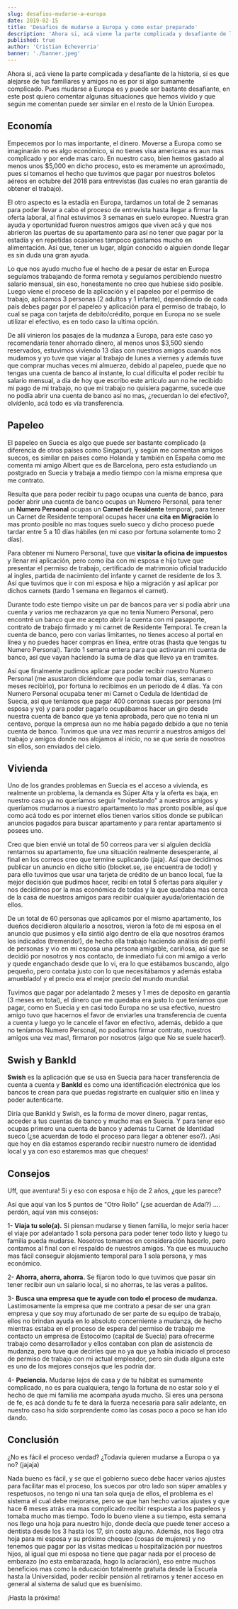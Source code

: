 ```yaml
---
slug: desafios-mudarse-a-europa
date: 2019-02-15
title: 'Desafios de mudarse a Europa y como estar preparado'
description: 'Ahora si, acá viene la parte complicada y desafiante de la historia, si es que alejarse de tus familiares y amigos no es por si algo sumamente complicado. Pues mudarse a Europa es y puede ser bastante desafiante, en este post quiero comentar algunas situaciones que hemos vivido y que según me comentan puede ser similar en el resto de la Unión Europea.'
published: true
author: 'Cristian Echeverria'
banner: './banner.jpeg'
---
```


Ahora si, acá viene la parte complicada y desafiante de la historia, si es que alejarse de tus familiares y amigos no es por si algo sumamente complicado. Pues mudarse a Europa es y puede ser bastante desafiante, en este post quiero comentar algunas situaciones que hemos vivido y que según me comentan puede ser similar en el resto de la Unión Europea.

## Economía

Empecemos por lo mas importante, el dinero. Moverse a Europa como se imaginarán no es algo económico, si no tienes visa americana es aun mas complicado y por ende mas caro. En nuestro caso, bien hemos gastado al menos unos \$5,000 en dicho proceso, esto es meramente un aproximado, pues si tomamos el hecho que tuvimos que pagar por nuestros boletos aéreos en octubre del 2018 para entrevistas (las cuales no eran garantía de obtener el trabajo).

El otro aspecto es la estadía en Europa, tardamos un total de 2 semanas para poder llevar a cabo el proceso de entrevista hasta llegar a firmar la oferta laboral, al final estuvimos 3 semanas en suelo europeo. Nuestra gran ayuda y oportunidad fueron nuestros amigos que viven acá y que nos abrieron las puertas de su apartamento para así no tener que pagar por la estadía y en repetidas ocasiones tampoco gastamos mucho en alimentación. Así que, tener un lugar, algún conocido o alguien donde llegar es sin duda una gran ayuda.

Lo que nos ayudo mucho fue el hecho de a pesar de estar en Europa seguíamos trabajando de forma remota y seguíamos percibiendo nuestro salario mensual, sin eso, honestamente no creo que hubiese sido posible. Luego viene el proceso de la aplicación y el papeleo por el permiso de trabajo, aplicamos 3 personas (2 adultos y 1 infante), dependiendo de cada país debes pagar por el papeleo y aplicación para el permiso de trabajo, lo cual se paga con tarjeta de debito/crédito, porque en Europa no se suele utilizar el efectivo, es en todo caso la ultima opción.

De allí vinieron los pasajes de la mudanza a Europa, para este caso yo recomendaría tener ahorrado dinero, al menos unos \$3,500 siendo reservados, estuvimos viviendo 13 días con nuestros amigos cuando nos mudamos y yo tuve que viajar al trabajo de lunes a viernes y además tuve que comprar muchas veces mi almuerzo, debido al papeleo, puede que no tengas una cuenta de banco al instante, lo cual dificulta el poder recibir tu salario mensual, a día de hoy que escribo este articulo aun no he recibido mi pago de mi trabajo, no que mi trabajo no quisiera pagarme, sucede que no podía abrir una cuenta de banco así no mas, ¿recuerdan lo del efectivo?, olvídenlo, acá todo es vía transferencia.

## Papeleo

El papeleo en Suecia es algo que puede ser bastante complicado (a diferencia de otros países como Singapur), y según me comentan amigos suecos, es similar en países como Holanda y también en España como me comenta mi amigo Albert que es de Barcelona, pero esta estudiando un postgrado en Suecia y trabaja a medio tiempo con la misma empresa que me contrato.

Resulta que para poder recibir tu pago ocupas una cuenta de banco, para poder abrir una cuenta de banco ocupas un Numero Personal, para tener un **Numero Personal** ocupas un **Carnet de Residente** temporal, para tener un Carnet de Residente temporal ocupas hacer una **cita en Migración** lo mas pronto posible no mas toques suelo sueco y dicho proceso puede tardar entre 5 a 10 días hábiles (en mi caso por fortuna solamente tomo 2 días).

Para obtener mi Numero Personal, tuve que **visitar la oficina de impuestos** y llenar mi aplicación, pero como iba con mi esposa e hijo tuve que presentar el permiso de trabajo, certificado de matrimonio oficial traducido al ingles, partida de nacimiento del infante y carnet de residente de los 3. Así que tuvimos que ir con mi esposa e hijo a migración y así aplicar por dichos carnets (tardo 1 semana en llegarnos el carnet).

Durante todo este tiempo visite un par de bancos para ver si podía abrir una cuenta y varios me rechazaron ya que no tenia Numero Personal, pero encontré un banco que me acepto abrir la cuenta con mi pasaporte, contrato de trabajo firmado y mi carnet de Residente Temporal. Te crean la cuenta de banco, pero con varias limitantes, no tienes acceso al portal en línea y no puedes hacer compras en línea, entre otras (hasta que tengas tu Numero Personal). Tardo 1 semana entera para que activaran mi cuenta de banco, así que vayan haciendo la suma de días que llevo ya en tramites.

Así que finalmente pudimos aplicar para poder recibir nuestro Numero Personal (me asustaron diciéndome que podía tomar días, semanas o meses recibirlo), por fortuna lo recibimos en un periodo de 4 días. Ya con Numero Personal ocupaba tener mi Carnet o Cedula de Identidad de Suecia, así que teníamos que pagar 400 coronas suecas por persona (mi esposa y yo) y para poder pagarlo ocupábamos hacer un giro desde nuestra cuenta de banco que ya tenia aprobada, pero que no tenia ni un centavo, porque la empresa aun no me había pagado debido a que no tenia cuenta de banco. Tuvimos que una vez mas recurrir a nuestros amigos del trabajo y amigos donde nos alojamos al inicio, no se que seria de nosotros sin ellos, son enviados del cielo.

## Vivienda

Uno de los grandes problemas en Suecia es el acceso a vivienda, es realmente un problema, la demanda es Súper Alta y la oferta es baja, en nuestro caso ya no queríamos seguir "molestando" a nuestros amigos y queríamos mudarnos a nuestro apartamento lo mas pronto posible, así que como acá todo es por internet ellos tienen varios sitios donde se publican anuncios pagados para buscar apartamento y para rentar apartamento si posees uno.

Creo que bien envié un total de 50 correos para ver si alguien decidía rentarnos su apartamento, fue una situación realmente desesperante, al final en los correos creo que termine suplicando (jaja). Así que decidimos publicar un anuncio en dicho sitio (blocket.se, ¡se encuentra de todo!) y para ello tuvimos que usar una tarjeta de crédito de un banco local, fue la mejor decisión que pudimos hacer, recibí en total 5 ofertas para alquiler y nos decidimos por la mas económica de todas y la que quedaba mas cerca de la casa de nuestros amigos para recibir cualquier ayuda/orientación de ellos.

De un total de 60 personas que aplicamos por el mismo apartamento, los dueños decidieron alquilarlo a nosotros, vieron la foto de mi esposa en el anuncio que pusimos y ella sintió algo dentro de ella que nosotros éramos los indicados (tremendo!), de hecho ella trabajo haciendo análisis de perfil de personas y vio en mi esposa una persona amigable, cariñosa, así que se decidió por nosotros y nos contacto, de inmediato fui con mi amigo a verlo y quede enganchado desde que lo vi, era lo que estábamos buscando, algo pequeño, pero contaba justo con lo que necesitábamos y además estaba amueblado! y el precio era el mejor precio del mundo mundial.

Tuvimos que pagar por adelantado 2 meses y 1 mes de deposito en garantía (3 meses en total), el dinero que me quedaba era justo lo que teníamos que pagar, como en Suecia y en casi todo Europa no se usa efectivo, nuestro amigo tuvo que hacernos el favor de enviarles una transferencia de cuenta a cuenta y luego yo le cancele el favor en efectivo, además, debido a que no teníamos Numero Personal, no podíamos firmar contrato, nuestros amigos una vez mas!, firmaron por nosotros (algo que No se suele hacer!).

## Swish y BankId

**Swish** es la aplicación que se usa en Suecia para hacer transferencia de cuenta a cuenta y **BankId** es como una identificación electrónica que los bancos te crean para que puedas registrarte en cualquier sitio en línea y poder autenticarte.

Diría que BankId y Swish, es la forma de mover dinero, pagar rentas, acceder a tus cuentas de banco y mucho mas en Suecia. Y para tener eso ocupas primero una cuenta de banco y además tu Carnet de Identidad sueco (¿se acuerdan de todo el proceso para llegar a obtener eso?). ¡Así que hoy en día estamos esperando recibir nuestro numero de identidad local y ya con eso estaremos mas que cheques!

## Consejos

Uff, que aventura!
Si y eso con esposa e hijo de 2 años, ¿que les parece?

Así que aquí van los 5 puntos de "Otro Rollo" (¿se acuerdan de Adal?) .... perdón, aquí van mis consejos:

1- **Viaja tu solo(a).** Si piensan mudarse y tienen familia, lo mejor seria hacer el viaje por adelantado 1 sola persona para poder tener todo listo y luego tu familia pueda mudarse. Nosotros tomamos en consideración hacerlo, pero contamos al final con el respaldo de nuestros amigos. Ya que es muuuucho mas fácil conseguir alojamiento temporal para 1 sola persona, y mas económico.

2- **Ahorra, ahorra, ahorra.** Se fijaron todo lo que tuvimos que pasar sin tener recibir aun un salario local, si no ahorras, te las veras a palitos.

3- **Busca una empresa que te ayude con todo el proceso de mudanza.** Lastimosamente la empresa que me contrato a pesar de ser una gran empresa y que soy muy afortunado de ser parte de su equipo de trabajo, ellos no brindan ayuda en lo absoluto concerniente a mudanza, de hecho mientras estaba en el proceso de espera del permiso de trabajo me contacto un empresa de Estocolmo (capital de Suecia) para ofrecerme trabajo como desarrollador y ellos contaban con plan de asistencia de mudanza, pero tuve que decirles que no ya que ya había iniciado el proceso de permiso de trabajo con mi actual empleador, pero sin duda alguna este es uno de los mejores consejos que les podría dar.

4- **Paciencia.** Mudarse lejos de casa y de tu hábitat es sumamente complicado, no es para cualquiera, tengo la fortuna de no estar solo y el hecho de que mi familia me acompaña ayuda mucho. Si eres una persona de fe, es acá donde tu fe te dará la fuerza necesaria para salir adelante, en nuestro caso ha sido sorprendente como las cosas poco a poco se han ido dando.

## Conclusión

¿No es fácil el proceso verdad?
¿Todavía quieren mudarse a Europa o ya no? (jajaja)

Nada bueno es fácil, y se que el gobierno sueco debe hacer varios ajustes para facilitar mas el proceso, los suecos por otro lado son súper amables y respetuosos, no tengo ni una tan sola queja de ellos, el problema es el sistema el cual debe mejorarse, pero se que han hecho varios ajustes y que hace 6 meses atrás era mas complicado recibir respuesta a los papeleos y tomaba mucho mas tiempo. Todo lo bueno viene a su tiempo, esta semana nos llego una hoja para nuestro hijo, donde decía que puede tener acceso a dentista desde los 3 hasta los 17, sin costo alguno. Además, nos llego otra hoja para mi esposa y su próximo chequeo (cosas de mujeres) y no tenemos que pagar por las visitas medicas u hospitalización por nuestros hijos, al igual que mi esposa no tiene que pagar nada por el proceso de embarazo (no esta embarazada, hago la aclaración), eso entre muchos beneficios mas como la educación totalmente gratuita desde la Escuela hasta la Universidad, poder recibir pensión al retirarnos y tener acceso en general al sistema de salud que es buenísimo.

¡Hasta la próxima!
